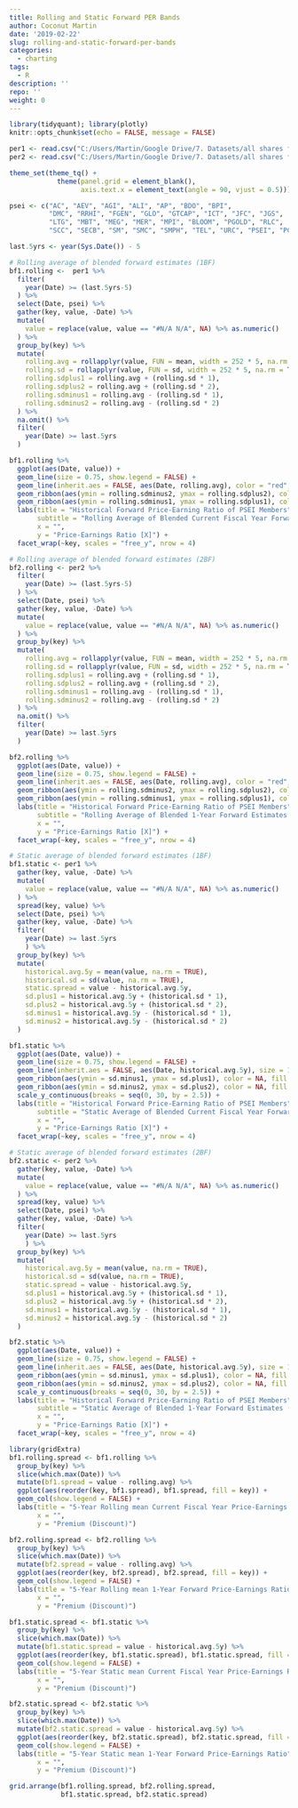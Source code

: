 ```yaml
---
title: Rolling and Static Forward PER Bands
author: Coconut Martin
date: '2019-02-22'
slug: rolling-and-static-forward-per-bands
categories:
  - charting
tags:
  - R
description: ''
repo: ''
weight: 0
---
```

```r
library(tidyquant); library(plotly)
knitr::opts_chunk$set(echo = FALSE, message = FALSE)

per1 <- read.csv("C:/Users/Martin/Google Drive/7. Datasets/all shares forward per 1bf.csv", na.strings = c("", "NA")) %>% mutate(Date = dmy(Date))
per2 <- read.csv("C:/Users/Martin/Google Drive/7. Datasets/all shares forward per 2bf.csv", na.strings = c("", "NA")) %>% mutate(Date = dmy(Date))

theme_set(theme_tq() +
            theme(panel.grid = element_blank(),
                  axis.text.x = element_text(angle = 90, vjust = 0.5)))

psei <- c("AC", "AEV", "AGI", "ALI", "AP", "BDO", "BPI",
          "DMC", "RRHI", "FGEN", "GLO", "GTCAP", "ICT", "JFC", "JGS",
          "LTG", "MBT", "MEG", "MER", "MPI", "BLOOM", "PGOLD", "RLC",
          "SCC", "SECB", "SM", "SMC", "SMPH", "TEL", "URC", "PSEI", "PCOR")

last.5yrs <- year(Sys.Date()) - 5
```

```r
# Rolling average of blended forward estimates (1BF)
bf1.rolling <-  per1 %>% 
  filter(
    year(Date) >= (last.5yrs-5)
  ) %>% 
  select(Date, psei) %>% 
  gather(key, value, -Date) %>% 
  mutate(
    value = replace(value, value == "#N/A N/A", NA) %>% as.numeric()
  ) %>% 
  group_by(key) %>% 
  mutate(
    rolling.avg = rollapplyr(value, FUN = mean, width = 252 * 5, na.rm = TRUE, fill = NA),
    rolling.sd = rollapplyr(value, FUN = sd, width = 252 * 5, na.rm = TRUE, fill = NA),
    rolling.sdplus1 = rolling.avg + (rolling.sd * 1),
    rolling.sdplus2 = rolling.avg + (rolling.sd * 2),
    rolling.sdminus1 = rolling.avg - (rolling.sd * 1),
    rolling.sdminus2 = rolling.avg - (rolling.sd * 2)
  ) %>% 
  na.omit() %>% 
  filter(
    year(Date) >= last.5yrs
  )

bf1.rolling %>% 
  ggplot(aes(Date, value)) +
  geom_line(size = 0.75, show.legend = FALSE) +
  geom_line(inherit.aes = FALSE, aes(Date, rolling.avg), color = "red", size = 1) +
  geom_ribbon(aes(ymin = rolling.sdminus2, ymax = rolling.sdplus2), color = NA, fill = "red", alpha = 0.10, show.legend = FALSE) +
  geom_ribbon(aes(ymin = rolling.sdminus1, ymax = rolling.sdplus1), color = NA, fill = "red", alpha = 0.30, show.legend = FALSE) +
  labs(title = "Historical Forward Price-Earning Ratio of PSEI Members",
       subtitle = "Rolling Average of Blended Current Fiscal Year Forward Estimates (1BF: 2018)",
       x = "",
       y = "Price-Earnings Ratio [X]") +
  facet_wrap(~key, scales = "free_y", nrow = 4)
```

```r
# Rolling average of blended forward estimates (2BF)
bf2.rolling <- per2 %>% 
  filter(
    year(Date) >= (last.5yrs-5)
  ) %>% 
  select(Date, psei) %>% 
  gather(key, value, -Date) %>% 
  mutate(
    value = replace(value, value == "#N/A N/A", NA) %>% as.numeric()
  ) %>% 
  group_by(key) %>% 
  mutate(
    rolling.avg = rollapplyr(value, FUN = mean, width = 252 * 5, na.rm = TRUE, fill = NA),
    rolling.sd = rollapplyr(value, FUN = sd, width = 252 * 5, na.rm = TRUE, fill = NA),
    rolling.sdplus1 = rolling.avg + (rolling.sd * 1),
    rolling.sdplus2 = rolling.avg + (rolling.sd * 2),
    rolling.sdminus1 = rolling.avg - (rolling.sd * 1),
    rolling.sdminus2 = rolling.avg - (rolling.sd * 2)
  ) %>% 
  na.omit() %>% 
  filter(
    year(Date) >= last.5yrs
  )

bf2.rolling %>% 
  ggplot(aes(Date, value)) +
  geom_line(size = 0.75, show.legend = FALSE) +
  geom_line(inherit.aes = FALSE, aes(Date, rolling.avg), color = "red", size = 1) +
  geom_ribbon(aes(ymin = rolling.sdminus2, ymax = rolling.sdplus2), color = NA, fill = "red", alpha = 0.10, show.legend = FALSE) +
  geom_ribbon(aes(ymin = rolling.sdminus1, ymax = rolling.sdplus1), color = NA, fill = "red", alpha = 0.30, show.legend = FALSE) +
  labs(title = "Historical Forward Price-Earning Ratio of PSEI Members",
       subtitle = "Rolling Average of Blended 1-Year Forward Estimates (2BF: 2019)",
       x = "",
       y = "Price-Earnings Ratio [X]") +
  facet_wrap(~key, scales = "free_y", nrow = 4)
```

```r
# Static average of blended forward estimates (1BF)
bf1.static <- per1 %>% 
  gather(key, value, -Date) %>% 
  mutate(
    value = replace(value, value == "#N/A N/A", NA) %>% as.numeric()
  ) %>% 
  spread(key, value) %>% 
  select(Date, psei) %>% 
  gather(key, value, -Date) %>% 
  filter(
    year(Date) >= last.5yrs
    ) %>% 
  group_by(key) %>% 
  mutate(
    historical.avg.5y = mean(value, na.rm = TRUE),
    historical.sd = sd(value, na.rm = TRUE),
    static.spread = value - historical.avg.5y,
    sd.plus1 = historical.avg.5y + (historical.sd * 1),
    sd.plus2 = historical.avg.5y + (historical.sd * 2),
    sd.minus1 = historical.avg.5y - (historical.sd * 1),
    sd.minus2 = historical.avg.5y - (historical.sd * 2)
  )

bf1.static %>% 
  ggplot(aes(Date, value)) +
  geom_line(size = 0.75, show.legend = FALSE) +
  geom_line(inherit.aes = FALSE, aes(Date, historical.avg.5y), size = 1, color = "red") +
  geom_ribbon(aes(ymin = sd.minus1, ymax = sd.plus1), color = NA, fill = "red", alpha = 0.30, show.legend = FALSE) +
  geom_ribbon(aes(ymin = sd.minus2, ymax = sd.plus2), color = NA, fill = "red", alpha = 0.10, show.legend = FALSE) +
  scale_y_continuous(breaks = seq(0, 30, by = 2.5)) +
  labs(title = "Historical Forward Price-Earning Ratio of PSEI Members",
       subtitle = "Static Average of Blended Current Fiscal Year Forward Estimates (1BF: 2018)",
       x = "",
       y = "Price-Earnings Ratio [X]") +
  facet_wrap(~key, scales = "free_y", nrow = 4)
```

```r
# Static average of blended forward estimates (2BF)
bf2.static <- per2 %>% 
  gather(key, value, -Date) %>% 
  mutate(
    value = replace(value, value == "#N/A N/A", NA) %>% as.numeric()
  ) %>% 
  spread(key, value) %>% 
  select(Date, psei) %>% 
  gather(key, value, -Date) %>% 
  filter(
    year(Date) >= last.5yrs
    ) %>% 
  group_by(key) %>% 
  mutate(
    historical.avg.5y = mean(value, na.rm = TRUE),
    historical.sd = sd(value, na.rm = TRUE),
    static.spread = value - historical.avg.5y,
    sd.plus1 = historical.avg.5y + (historical.sd * 1),
    sd.plus2 = historical.avg.5y + (historical.sd * 2),
    sd.minus1 = historical.avg.5y - (historical.sd * 1),
    sd.minus2 = historical.avg.5y - (historical.sd * 2)
  )

bf2.static %>% 
  ggplot(aes(Date, value)) +
  geom_line(size = 0.75, show.legend = FALSE) +
  geom_line(inherit.aes = FALSE, aes(Date, historical.avg.5y), size = 1, color = "red") +
  geom_ribbon(aes(ymin = sd.minus1, ymax = sd.plus1), color = NA, fill = "red", alpha = 0.30, show.legend = FALSE) +
  geom_ribbon(aes(ymin = sd.minus2, ymax = sd.plus2), color = NA, fill = "red", alpha = 0.10, show.legend = FALSE) +
  scale_y_continuous(breaks = seq(0, 30, by = 2.5)) +
  labs(title = "Historical Forward Price-Earning Ratio of PSEI Members",
       subtitle = "Static Average of Blended 1-Year Forward Estimates (2BF: 2019)",
       x = "",
       y = "Price-Earnings Ratio [X]") +
  facet_wrap(~key, scales = "free_y", nrow = 4)
```

```r
library(gridExtra)
bf1.rolling.spread <- bf1.rolling %>% 
  group_by(key) %>% 
  slice(which.max(Date)) %>% 
  mutate(bf1.spread = value - rolling.avg) %>% 
  ggplot(aes(reorder(key, bf1.spread), bf1.spread, fill = key)) +
  geom_col(show.legend = FALSE) +
  labs(title = "5-Year Rolling mean Current Fiscal Year Price-Earnings Ratio",
       x = "",
       y = "Premium (Discount)")

bf2.rolling.spread <- bf2.rolling %>% 
  group_by(key) %>% 
  slice(which.max(Date)) %>% 
  mutate(bf2.spread = value - rolling.avg) %>% 
  ggplot(aes(reorder(key, bf2.spread), bf2.spread, fill = key)) +
  geom_col(show.legend = FALSE) +
  labs(title = "5-Year Rolling mean 1-Year Forward Price-Earnings Ratio",
       x = "",
       y = "Premium (Discount)")

bf1.static.spread <- bf1.static %>% 
  group_by(key) %>% 
  slice(which.max(Date)) %>% 
  mutate(bf1.static.spread = value - historical.avg.5y) %>% 
  ggplot(aes(reorder(key, bf1.static.spread), bf1.static.spread, fill = key)) +
  geom_col(show.legend = FALSE) +
  labs(title = "5-Year Static mean Current Fiscal Year Price-Earnings Ratio",
       x = "",
       y = "Premium (Discount)")

bf2.static.spread <- bf2.static %>% 
  group_by(key) %>% 
  slice(which.max(Date)) %>% 
  mutate(bf2.static.spread = value - historical.avg.5y) %>% 
  ggplot(aes(reorder(key, bf2.static.spread), bf2.static.spread, fill = key)) +
  geom_col(show.legend = FALSE) +
  labs(title = "5-Year Static mean 1-Year Forward Price-Earnings Ratio",
       x = "",
       y = "Premium (Discount)")

grid.arrange(bf1.rolling.spread, bf2.rolling.spread,
             bf1.static.spread, bf2.static.spread)
``` 

